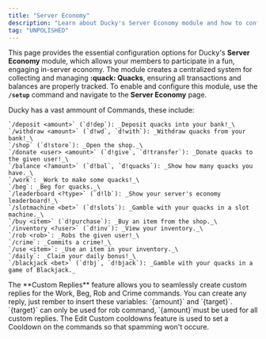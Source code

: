 ```yaml
---
title: "Server Economy"
description: "Learn about Ducky's Server Economy module and how to configure it."
tag: "UNPOLISHED"
---
```


This page provides the essential configuration options for Ducky's **Server Economy** module, which allows your members to participate in a fun, engaging in-server economy. The module creates a centralized system for collecting and managing **:quack: Quacks**, ensuring all transactions and balances are properly tracked. To enable and configure this module, use the **`/setup`** command and navigate to the **Server Economy** page.

<Steps>
  <Step title="Economy Commands" titleSize="h2">
    Ducky has a vast ammount of Commands, these include:

    `/deposit <amount>` (`d!dep`): _Deposit quacks into your bank!_\
    `/withdraw <amount>` (`d!wd`, `d!with`): _Withdraw quacks from your bank!_\
    `/shop` (`d!store`): _Open the shop._\
    `/donate <user> <amount>` (`d!give`, `d!transfer`): _Donate quacks to the given user!_\
    `/balance <?amount>` (`d!bal`, `d!quacks`): _Show how many quacks you have._\
    `/work`: _Work to make some quacks!_\
    `/beg`: _Beg for quacks._\
    `/leaderboard <?type>` (`d!lb`): _Show your server's economy leaderboard!_\
    `/slotmachine <bet>` (`d!slots`): _Gamble with your quacks in a slot machine._\
    `/buy <item>` (`d!purchase`): _Buy an item from the shop._\
    `/inventory <?user>` (`d!inv`): _View your inventory._\
    `/rob <rob>`: _Robs the given user!_\
    `/crime`: _Commits a crime!_\
    `/use <item>`: _Use an item in your inventory._\
    `/daily`: _Claim your daily bonus!_\
    `/blackjack <bet>` (`d!bj`, `d!bjack`): _Gamble with your quacks in a game of Blackjack._
  </Step>
  <Step title="Custom Replies" titleSize="h2">
    The **Custom Replies** feature allows you to seamlessly create custom replies for the Work, Beg, Rob and Crime commands. You can create any reply, just rember to insert these variables: `{amount}` and `{target}`. `{target}` can only be used for rob command, `{amount}`must be used for all custom replies.
  </Step>
  <Step title="Edit Custom Cooldowns" titleSize="h2">
    The Edit Custom cooldowns feature is used to set a Cooldown on the commands so that spamming won't occure.
  </Step>
</Steps>